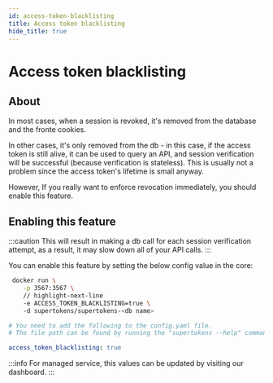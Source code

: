 ```yaml
---
id: access-token-blacklisting
title: Access token blacklisting
hide_title: true
---
```



<!-- COPY DOCS -->
<!-- ./session/common-customizations/sessions/access-token-blacklisting.mdx -->


# Access token blacklisting

## About

In most cases, when a session is revoked, it's removed from the database and the fronte cookies.

In other cases, it's only removed from the db - in this case, if the access token is still alive, it can be used to query an API, and session verification will be successful (because verification is stateless). This is usually not a problem since the access token's lifetime is small anyway.

However, If you really want to enforce revocation immediately, you should enable this feature. 


## Enabling this feature

:::caution
This will result in making a db call for each session verification attempt, as a result, it may slow down all of your API calls.
:::

You can enable this feature by setting the below config value in the core:

<SelfHostedTabs>
<TabItem value="with-docker">

```bash
 docker run \
    -p 3567:3567 \
    // highlight-next-line
    -e ACCESS_TOKEN_BLACKLISTING=true \ 
    -d supertokens/supertokens-<db name>
```
</TabItem>

<TabItem value="without-docker">

```yaml
# You need to add the following to the config.yaml file.
# The file path can be found by running the "supertokens --help" command

access_token_blacklisting: true
```
</TabItem>
</SelfHostedTabs>

:::info
For managed service, this values can be updated by visiting our dashboard.
:::
